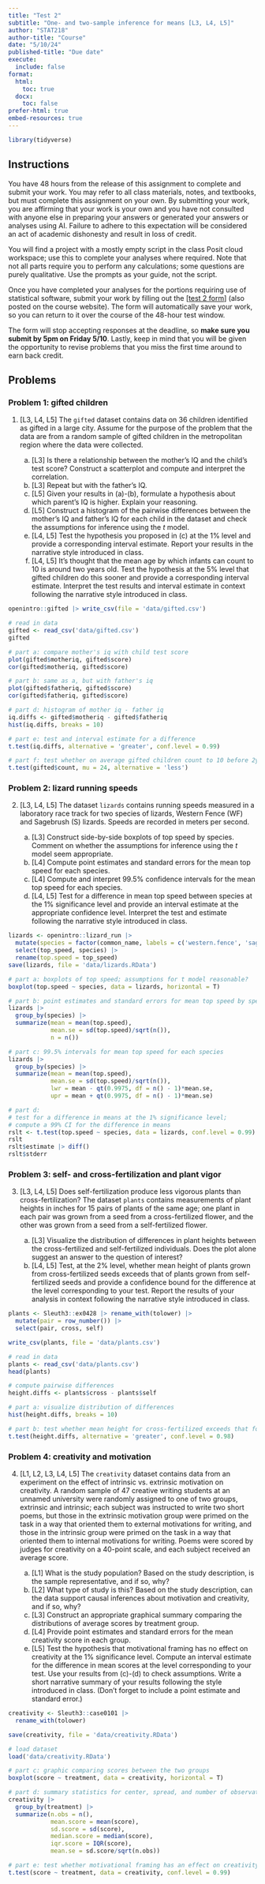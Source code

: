```yaml
---
title: "Test 2"
subtitle: "One- and two-sample inference for means [L3, L4, L5]"
author: "STAT218"
author-title: "Course"
date: "5/10/24"
published-title: "Due date"
execute: 
  include: false
format: 
  html:
    toc: true
  docx:
    toc: false
prefer-html: true
embed-resources: true
---
```


```r
library(tidyverse)
```

## Instructions

You have 48 hours from the release of this assignment to complete and submit your work. You may refer to all class materials, notes, and textbooks, but must complete this assignment on your own. By submitting your work, you are affirming that your work is your own and you have not consulted with anyone else in preparing your answers or generated your answers or analyses using AI. Failure to adhere to this expectation will be considered an act of academic dishonesty and result in loss of credit.

You will find a project with a mostly empty script in the class Posit cloud workspace; use this to complete your analyses where required. Note that not all parts require you to perform any calculations; some questions are purely qualitative. Use the prompts as your guide, not the script.

Once you have completed your analyses for the portions requiring use of statistical software, submit your work by filling out the \[[test 2 form]()\] (also posted on the course website). The form will automatically save your work, so you can return to it over the course of the 48-hour test window.

The form will stop accepting responses at the deadline, so **make sure you submit by 5pm on Friday 5/10**. Lastly, keep in mind that you will be given the opportunity to revise problems that you miss the first time around to earn back credit.

## Problems

### Problem 1: gifted children

1. [L3, L4, L5] The `gifted` dataset contains data on 36 children identified as gifted in a large city. Assume for the purpose of the problem that the data are from a random sample of gifted children in the metropolitan region where the data were collected. 

    a. [L3] Is there a relationship between the mother's IQ and the child's test score? Construct a scatterplot and compute and interpret the correlation.
    b. [L3] Repeat but with the father's IQ.
    c. [L5] Given your results in (a)-(b), formulate a hypothesis about which parent's IQ is higher. Explain your reasoning.
    d. [L5] Construct a histogram of the pairwise differences between the mother's IQ and father's IQ for each child in the dataset and check the assumptions for inference using the $t$ model.
    e. [L4, L5] Test the hypothesis you proposed in (c) at the 1% level and provide a corresponding interval estimate. Report your results in the narrative style introduced in class.
    f. [L4, L5] It's thought that the mean age by which infants can count to 10 is around two years old. Test the hypothesis at the 5% level that gifted children do this sooner and provide a corresponding interval estimate. Interpret the test results and interval estimate in context following the narrative style introduced in class.

```r
openintro::gifted |> write_csv(file = 'data/gifted.csv')
```

```r
# read in data
gifted <- read_csv('data/gifted.csv')
gifted

# part a: compare mother's iq with child test score
plot(gifted$motheriq, gifted$score)
cor(gifted$motheriq, gifted$score)

# part b: same as a, but with father's iq
plot(gifted$fatheriq, gifted$score)
cor(gifted$fatheriq, gifted$score)

# part d: histogram of mother iq - father iq
iq.diffs <- gifted$motheriq - gifted$fatheriq
hist(iq.diffs, breaks = 10)

# part e: test and interval estimate for a difference
t.test(iq.diffs, alternative = 'greater', conf.level = 0.99)

# part f: test whether on average gifted children count to 10 before 2yrs
t.test(gifted$count, mu = 24, alternative = 'less')
```

### Problem 2: lizard running speeds

2. [L3, L4, L5] The dataset `lizards` contains running speeds measured in a laboratory race track for two species of lizards, Western Fence (WF) and Sagebrush (S) lizards. Speeds are recorded in meters per second. 

    a. [L3] Construct side-by-side boxplots of top speed by species. Comment on whether the assumptions for inference using the $t$ model seem appropriate.
    b. [L4] Compute point estimates and standard errors for the mean top speed for each species.
    c. [L4] Compute and interpret 99.5% confidence intervals for the mean top speed for each species. 
    d. [L4, L5] Test for a difference in mean top speed between species at the 1% significance level and provide an interval estimate at the appropriate confidence level. Interpret the test and estimate following the narrative style introduced in class. 

```r
lizards <- openintro::lizard_run |>
  mutate(species = factor(common_name, labels = c('western.fence', 'sagebrush'))) |>
  select(top_speed, species) |>
  rename(top.speed = top_speed)
save(lizards, file = 'data/lizards.RData')
``` 

```r
# part a: boxplots of top speed; assumptions for t model reasonable?
boxplot(top.speed ~ species, data = lizards, horizontal = T)

# part b: point estimates and standard errors for mean top speed by species
lizards |>
  group_by(species) |>
  summarize(mean = mean(top.speed),
            mean.se = sd(top.speed)/sqrt(n()),
            n = n()) 

# part c: 99.5% intervals for mean top speed for each species
lizards |>
  group_by(species) |>
  summarize(mean = mean(top.speed),
            mean.se = sd(top.speed)/sqrt(n()),
            lwr = mean - qt(0.9975, df = n() - 1)*mean.se,
            upr = mean + qt(0.9975, df = n() - 1)*mean.se) 

# part d: 
# test for a difference in means at the 1% significance level; 
# compute a 99% CI for the difference in means
rslt <- t.test(top.speed ~ species, data = lizards, conf.level = 0.99)
rslt
rslt$estimate |> diff()
rslt$stderr
```


### Problem 3: self- and cross-fertilization and plant vigor

3.  [L3, L4, L5] Does self-fertilization produce less vigorous plants than cross-fertilization? The dataset `plants` contains measurements of plant heights in inches for 15 pairs of plants of the same age; one plant in each pair was grown from a seed from a cross-fertilized flower, and the other was grown from a seed from a self-fertilized flower.

    a. [L3] Visualize the distribution of differences in plant heights between the cross-fertilized and self-fertilized individuals. Does the plot alone suggest an answer to the question of interest?
    b. [L4, L5] Test, at the 2% level, whether mean height of plants grown from cross-fertilized seeds exceeds that of plants grown from self-fertilized seeds and provide a confidence bound for the difference at the level corresponding to your test. Report the results of your analysis in context following the narrative style introduced in class.


```r
plants <- Sleuth3::ex0428 |> rename_with(tolower) |>
  mutate(pair = row_number()) |>
  select(pair, cross, self)

write_csv(plants, file = 'data/plants.csv')
```

```r
# read in data
plants <- read_csv('data/plants.csv')
head(plants)

# compute pairwise differences
height.diffs <- plants$cross - plants$self

# part a: visualize distribution of differences
hist(height.diffs, breaks = 10)

# part b: test whether mean height for cross-fertilized exceeds that for self-fertilized at the 1% level and produce a confidence bound
t.test(height.diffs, alternative = 'greater', conf.level = 0.98)
```


### Problem 4: creativity and motivation

4. [L1, L2, L3, L4, L5] The `creativity` dataset contains data from an experiment on the effect of intrinsic vs. extrinsic motivation on creativity. A random sample of 47 creative writing students at an unnamed university were randomly assigned to one of two groups, extrinsic and intrinsic; each subject was instructed to write two short poems, but those in the extrinsic motivation group were primed on the task in a way that oriented them to external motivations for writing, and those in the intrinsic group were primed on the task in a way that oriented them to internal motivations for writing. Poems were scored by judges for creativity on a 40-point scale, and each subject received an average score. 

    a. [L1] What is the study population? Based on the study description, is the sample representative, and if so, why?
    b. [L2] What type of study is this? Based on the study description, can the data support causal inferences about motivation and creativity, and if so, why?
    c. [L3] Construct an appropriate graphical summary comparing the distributions of average scores by treatment group.
    d. [L4] Provide point estimates and standard errors for the mean creativity score in each group.
    e. [L5] Test the hypothesis that motivational framing has no effect on creativity at the 1% significance level. Compute an interval estimate for the difference in mean scores at the level corresponding to your test. Use your results from (c)-(d) to check assumptions. Write a short narrative summary of your results following the style introduced in class. (Don't forget to include a point estimate and standard error.)
    

```r
creativity <- Sleuth3::case0101 |>
  rename_with(tolower)

save(creativity, file = 'data/creativity.RData')
```

```r
# load dataset
load('data/creativity.RData')

# part c: graphic comparing scores between the two groups
boxplot(score ~ treatment, data = creativity, horizontal = T)

# part d: summary statistics for center, spread, and number of observations
creativity |>
  group_by(treatment) |>
  summarize(n.obs = n(),
            mean.score = mean(score),
            sd.score = sd(score),
            median.score = median(score),
            iqr.score = IQR(score),
            mean.se = sd.score/sqrt(n.obs))

# part e: test whether motivational framing has an effect on creativity at the 1% level and provide a CI for the difference in means
t.test(score ~ treatment, data = creativity, conf.level = 0.99)
```

































